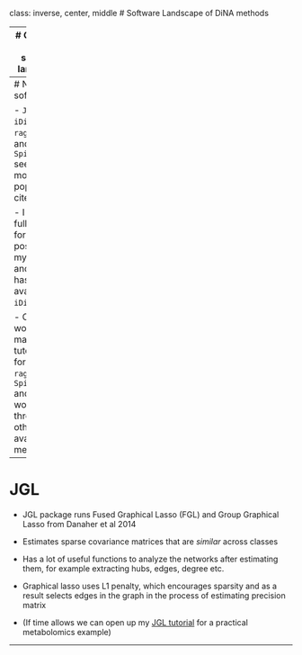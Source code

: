 
class: inverse, center, middle
# Software Landscape of DiNA methods


---
# Overview DiNA software landscape

- I found 26 different R packages and 2 Python packages that implement a variety of subtly different DiNA algorithms/pipelines


```r

knitr::include_graphics("timeline.png")

```

---
# Notes on software

- `JGL`, `iDingo`, `rags2ridges`, and `SpiecEasy` seem to be most popular and cited.

- I have a full tutorial for `JGL` posted on my [GitHub](https://mljaniczek.github.io/jgl-tutorial/), and Kate has one available for `iDingo`. 

- Currently working making tutorials for for `rags2ridges`, `Spiec-Easy` and will work through the other available methods


---
# JGL

- JGL package runs Fused Graphical Lasso (FGL) and Group Graphical Lasso from Danaher et al 2014

- Estimates sparse covariance matrices that are *similar* across classes

- Has a lot of useful functions to analyze the networks after estimating them, for example extracting hubs, edges, degree etc. 

- Graphical lasso uses L1 penalty, which encourages sparsity and as a result selects edges in the graph in the process of estimating precision matrix

- (If time allows we can open up my [JGL tutorial](https://mljaniczek.github.io/jgl-tutorial/) for a practical metabolomics example)

---